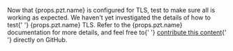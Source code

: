 <p>
  Now that {props.pzt.name} is configured for TLS, test to make sure all is
  working as expected. We haven't yet investigated the details of how to test{' '}
  {props.pzt.name} TLS. Refer to the {props.pzt.name} documentation for more
  details, and feel free to{' '}
  <a href="https://github.com/smallstep/practicalzt">contribute this content</a>{' '}
  directly on GitHub.
</p>
